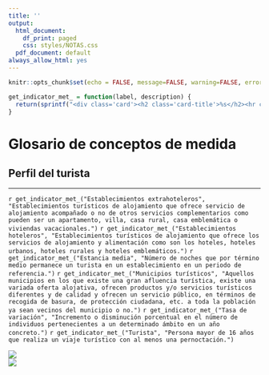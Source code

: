 ```yaml
---
title: ''
output:
  html_document:
    df_print: paged
    css: styles/NOTAS.css
  pdf_document: default
always_allow_html: yes
---
```


```r
knitr::opts_chunk$set(echo = FALSE, message=FALSE, warning=FALSE, error=FALSE)
```

```r
get_indicator_met_ = function(label, description) {
  return(sprintf("<div class='card'><h2 class='card-title'>%s</h2><hr class='separator'/><p class='card-text'>%s</p></div>", label, description))
}
```

<!-- HTML -->
<h1>Glosario de conceptos de medida</h1>
<h2>Perfil del turista</h2>
<hr>

<div class="row highlight card-columns-3">
  `r get_indicator_met_("Establecimientos extrahoteleros", "Establecimientos turísticos de alojamiento que ofrece servicio de alojamiento acompañado o no de otros servicios complementarios como pueden ser un apartamento, villa, casa rural, casa emblemática o viviendas vacacionales.")`
  `r get_indicator_met_("Establecimientos hoteleros", "Establecimientos turísticos de alojamiento que ofrece los servicios de alojamiento y alimentación como son los hoteles, hoteles urbanos, hoteles rurales y hoteles emblemáticos.")`
  `r get_indicator_met_("Estancia media", "Número de noches que por término medio permanece un turista en un establecimiento en un periodo de referencia.")`
  `r get_indicator_met_("Municipios turísticos", "Aquellos municipios en los que existe una gran afluencia turística, existe una variada oferta alojativa, ofrecen productos y/o servicios turísticos diferentes y de calidad y ofrecen un servicio público, en términos de recogida de basura, de protección ciudadana, etc. a toda la población ya sean vecinos del municipio o no.")`
  `r get_indicator_met_("Tasa de variación", "Incremento o disminución porcentual en el número de individuos pertenecientes a un determinado ámbito en un año concreto.")`
  `r get_indicator_met_("Turista", "Persona mayor de 16 años que realiza un viaje turístico con al menos una pernoctación.")`
</div>


<div class="row logos">
  <div class="column"><img class="logo-istac" src="img/logo_istac.png"/></div>
  <div class="column"><img class="logo-fecam" src="img/fecam.jpeg" /></div>
</div>
